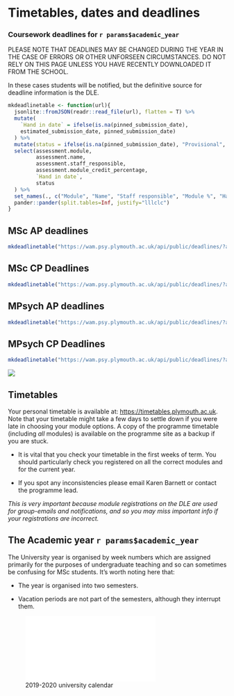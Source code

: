 # Timetables, dates and deadlines

### Coursework deadlines for `r params$academic_year`

\index{Deadlines}

PLEASE NOTE THAT DEADLINES MAY BE CHANGED DURING THE YEAR IN THE CASE OF ERRORS
OR OTHER UNFORSEEN CIRCUMSTANCES. DO NOT RELY ON THIS PAGE UNLESS YOU HAVE
RECENTLY DOWNLOADED IT FROM THE SCHOOL.

In these cases students will be notified, but the definitive source for deadline
information is the DLE.

```r
mkdeadlinetable <- function(url){
  jsonlite::fromJSON(readr::read_file(url), flatten = T) %>%
  mutate(
    `Hand in date` = ifelse(is.na(pinned_submission_date),
    estimated_submission_date, pinned_submission_date)
  ) %>%
  mutate(status = ifelse(is.na(pinned_submission_date), "Provisional", "")) %>%
  select(assessment.module, 
         assessment.name, 
         assessment.staff_responsible,
         assessment.module_credit_percentage,
         `Hand in date`, 
         status
  ) %>%
  set_names(., c("Module", "Name", "Staff responsible", "Module %", "Hand in date", "Status")) %>%
  pander::pander(split.tables=Inf, justify="lllclc")
}
```

## MSc AP deadlines

```r
mkdeadlinetable("https://wam.psy.plymouth.ac.uk/api/public/deadlines/?assessment__module__programmes__slug=msc-ap&format=json")
```


## MSc CP Deadlines

```r
mkdeadlinetable("https://wam.psy.plymouth.ac.uk/api/public/deadlines/?assessment__module__programmes__slug=msc-cp&format=json")
```


## MPsych AP deadlines

```r
mkdeadlinetable("https://wam.psy.plymouth.ac.uk/api/public/deadlines/?assessment__module__programmes__slug=mpsych-ap&format=json")
```


## MPsych CP Deadlines

```r
mkdeadlinetable("https://wam.psy.plymouth.ac.uk/api/public/deadlines/?assessment__module__programmes__slug=mpsych-cp&format=json")
```

![](static/students.png)

## Timetables {#timetable}

\index{Timetables}

Your personal timetable is available at: <https://timetables.plymouth.ac.uk>.
Note that your timetable might take a few days to settle down if you were late
in choosing your module options. A copy of the programme timetable (including
_all_ modules) is available on the programme site as a backup if you are stuck.

-   It is vital that you check your timetable in the first weeks of term. You
    should particularly check you registered on all the correct modules and for
    the current year.

-   If you spot any inconsistencies please email Karen Barnett or contact the
    programme lead.

_This is very important because module registrations on the DLE are used for
group-emails and notifications, and so you may miss important info if your
registrations are incorrect._

## The Academic year `r params$academic_year`

The University year is organised by week numbers which are assigned primarily
for the purposes of undergraduate teaching and so can sometimes be confusing for
MSc students. It's worth noting here that:

-   The year is organised into two semesters.

-   Vacation periods are not part of the semesters, although they interrupt
    them.

![2019-2020 university calendar](static/19-20 University Week Calendar.pdf)
